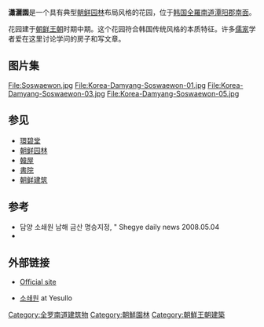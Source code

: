 {{Infobox Korean name
|img=Korea-Damyang-Soswaewon in spring-01.jpg
|caption=春天的瀟灑園
|hangul=소쇄원
|hanja={{linktext|瀟|灑|園}}
|rr=Soswaewon
|mr=Soswaewŏn
}}
'''瀟灑園'''是一个具有典型[[朝鲜园林|朝鲜园林]]布局风格的花园，位于[[韩国|韩国]][[全羅南道|全羅南道]][[潭阳郡|潭阳郡]][[南面_(潭陽郡)|南面]]。

花园建于[[朝鲜王朝|朝鲜王朝]]时期中期。这个花园符合韩国传统风格的本质特征。许多[[儒家|儒家]]学者爱在这里讨论学问的房子和写文章。
==图片集==
<gallery>
File:Soswaewon.jpg
File:Korea-Damyang-Soswaewon-01.jpg
File:Korea-Damyang-Soswaewon-03.jpg
File:Korea-Damyang-Soswaewon-05.jpg
</gallery>
==参见==
*[[環碧堂|環碧堂]]
*[[朝鲜园林|朝鲜园林]]
*[[韓屋|韓屋]]
*[[書院|書院]]
*[[朝鲜建筑|朝鲜建筑]]
== 参考 ==
* 담양 소쇄원 남해 금산 명승지정, " Shegye daily news 2008.05.04 
*{{cite web |url=http://www.다이나믹코리아.org/kois/magazine/pictorialKoreaView.asp?Html_no=357 |title=The Pavilions in Damyang |publisher=Korean Overseas Information Service (KOIS) |access-date=2020-01-08 |archive-url=https://web.archive.org/web/20160303210624/http://www.xn--910bo7b3wjkpc57r59cjzs.org/kois/magazine/pictorialKoreaView.asp?Html_no=357 |archive-date=2016-03-03 |dead-url=yes }}

== 外部链接 ==
{{Commons|Soswaewon}}
* {{ko}} [https://web.archive.org/web/20060422065316/http://soswaewon.org/ Official site]
* {{ko}} [http://www.art.go.kr/encyclopedia/directory/DirectoryView.jsp?ar_vvm_cd_seq=5197 소쇄원]{{dead link|date=2018年1月 |bot=InternetArchiveBot |fix-attempted=yes }} at Yesullo


[[Category:全罗南道建筑物|Category:全罗南道建筑物]]
[[Category:朝鮮園林|Category:朝鮮園林]]
[[Category:朝鮮王朝建築|Category:朝鮮王朝建築]]
